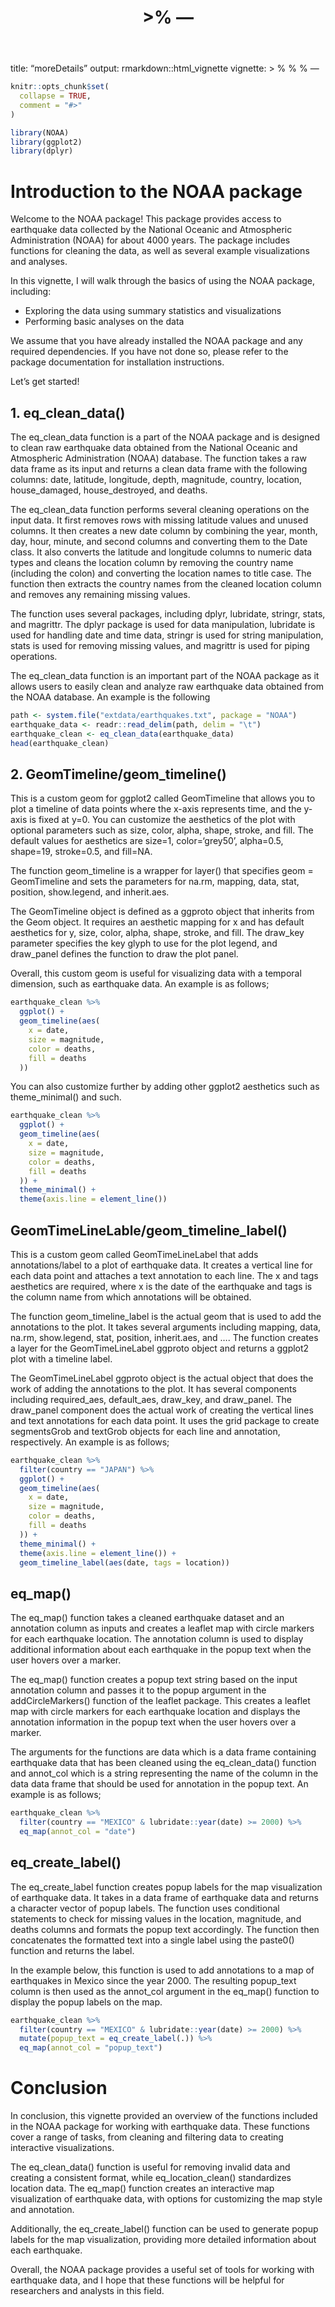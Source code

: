 %>% ---
title: "moreDetails"
output: rmarkdown::html_vignette
vignette: >
  %\VignetteIndexEntry{moreDetails}
  %\VignetteEngine{knitr::rmarkdown}
  %\VignetteEncoding{UTF-8}
---

```r
knitr::opts_chunk$set(
  collapse = TRUE,
  comment = "#>"
)
```

```r
library(NOAA)
library(ggplot2)
library(dplyr)
```


Introduction to the NOAA package
=================================

Welcome to the NOAA package! This package provides access to earthquake data collected by the National Oceanic and Atmospheric Administration (NOAA) for about 4000 years. The package includes functions for cleaning the data, as well as several example visualizations and analyses.

In this vignette, I will walk through the basics of using the NOAA package, including:

- Exploring the data using summary statistics and visualizations
- Performing basic analyses on the data

We assume that you have already installed the NOAA package and any required dependencies. If you have not done so, please refer to the package documentation for installation instructions.

Let's get started!

## 1. eq_clean_data()

The eq_clean_data function is a part of the NOAA package and is designed to clean raw earthquake data obtained from the National Oceanic and Atmospheric Administration (NOAA) database. The function takes a raw data frame as its input and returns a clean data frame with the following columns: date, latitude, longitude, depth, magnitude, country, location, house_damaged, house_destroyed, and deaths.

The eq_clean_data function performs several cleaning operations on the input data. It first removes rows with missing latitude values and unused columns. It then creates a new date column by combining the year, month, day, hour, minute, and second columns and converting them to the Date class. It also converts the latitude and longitude columns to numeric data types and cleans the location column by removing the country name (including the colon) and converting the location names to title case. The function then extracts the country names from the cleaned location column and removes any remaining missing values.

The function uses several packages, including dplyr, lubridate, stringr, stats, and magrittr. The dplyr package is used for data manipulation, lubridate is used for handling date and time data, stringr is used for string manipulation, stats is used for removing missing values, and magrittr is used for piping operations.

The eq_clean_data function is an important part of the NOAA package as it allows users to easily clean and analyze raw earthquake data obtained from the NOAA database. An example is the following

```r
path <- system.file("extdata/earthquakes.txt", package = "NOAA")
earthquake_data <- readr::read_delim(path, delim = "\t")
earthquake_clean <- eq_clean_data(earthquake_data)
head(earthquake_clean)
```

## 2. GeomTimeline/geom_timeline()

This is a custom geom for ggplot2 called GeomTimeline that allows you to plot a timeline of data points where the x-axis represents time, and the y-axis is fixed at y=0. You can customize the aesthetics of the plot with optional parameters such as size, color, alpha, shape, stroke, and fill. The default values for aesthetics are size=1, color='grey50', alpha=0.5, shape=19, stroke=0.5, and fill=NA.

The function geom_timeline is a wrapper for layer() that specifies geom = GeomTimeline and sets the parameters for na.rm, mapping, data, stat, position, show.legend, and inherit.aes.

The GeomTimeline object is defined as a ggproto object that inherits from the Geom object. It requires an aesthetic mapping for x and has default aesthetics for y, size, color, alpha, shape, stroke, and fill. The draw_key parameter specifies the key glyph to use for the plot legend, and draw_panel defines the function to draw the plot panel.

Overall, this custom geom is useful for visualizing data with a temporal dimension, such as earthquake data. An example is as follows;

```r
earthquake_clean %>%
  ggplot() +
  geom_timeline(aes(
    x = date,
    size = magnitude,
    color = deaths,
    fill = deaths
  ))
```

You can also customize further by adding other ggplot2 aesthetics such as theme_minimal() and such.

```r
earthquake_clean %>%
  ggplot() +
  geom_timeline(aes(
    x = date,
    size = magnitude,
    color = deaths,
    fill = deaths
  )) +
  theme_minimal() +
  theme(axis.line = element_line())
```

## GeomTimeLineLable/geom_timeline_label()

This is a custom geom called GeomTimeLineLabel that adds annotations/label to a plot of earthquake data. It creates a vertical line for each data point and attaches a text annotation to each line. The x and tags aesthetics are required, where x is the date of the earthquake and tags is the column name from which annotations will be obtained.

The function geom_timeline_label is the actual geom that is used to add the annotations to the plot. It takes several arguments including mapping, data, na.rm, show.legend, stat, position, inherit.aes, and .... The function creates a layer for the GeomTimeLineLabel ggproto object and returns a ggplot2 plot with a timeline label.

The GeomTimeLineLabel ggproto object is the actual object that does the work of adding the annotations to the plot. It has several components including required_aes, default_aes, draw_key, and draw_panel. The draw_panel component does the actual work of creating the vertical lines and text annotations for each data point. It uses the grid package to create segmentsGrob and textGrob objects for each line and annotation, respectively. An example is as follows;

```r
earthquake_clean %>%
  filter(country == "JAPAN") %>% 
  ggplot() +
  geom_timeline(aes(
    x = date,
    size = magnitude,
    color = deaths,
    fill = deaths
  )) +
  theme_minimal() +
  theme(axis.line = element_line()) +
  geom_timeline_label(aes(date, tags = location))
```

## eq_map()

The eq_map() function takes a cleaned earthquake dataset and an annotation column as inputs and creates a leaflet map with circle markers for each earthquake location. The annotation column is used to display additional information about each earthquake in the popup text when the user hovers over a marker.

The eq_map() function creates a popup text string based on the input annotation column and passes it to the popup argument in the addCircleMarkers() function of the leaflet package. This creates a leaflet map with circle markers for each earthquake location and displays the annotation information in the popup text when the user hovers over a marker.

The arguments for the functions are data which is a data frame containing earthquake data that has been cleaned using the eq_clean_data() function and annot_col which is a string representing the name of the column in the data data frame that should be used for annotation in the popup text. An example is as follows;

```r
earthquake_clean %>%
  filter(country == "MEXICO" & lubridate::year(date) >= 2000) %>%
  eq_map(annot_col = "date")
```


## eq_create_label()

The eq_create_label function creates popup labels for the map visualization of earthquake data. It takes in a data frame of earthquake data and returns a character vector of popup labels. The function uses conditional statements to check for missing values in the location, magnitude, and deaths columns and formats the popup text accordingly. The function then concatenates the formatted text into a single label using the paste0() function and returns the label.

In the example below, this function is used to add annotations to a map of earthquakes in Mexico since the year 2000. The resulting popup_text column is then used as the annot_col argument in the eq_map() function to display the popup labels on the map.

```r
earthquake_clean %>%
  filter(country == "MEXICO" & lubridate::year(date) >= 2000) %>%
  mutate(popup_text = eq_create_label(.)) %>%
  eq_map(annot_col = "popup_text")
```


Conclusion
=================================

In conclusion, this vignette provided an overview of the functions included in the NOAA package for working with earthquake data. These functions cover a range of tasks, from cleaning and filtering data to creating interactive visualizations.

The eq_clean_data() function is useful for removing invalid data and creating a consistent format, while eq_location_clean() standardizes location data. The eq_map() function creates an interactive map visualization of earthquake data, with options for customizing the map style and annotation.

Additionally, the eq_create_label() function can be used to generate popup labels for the map visualization, providing more detailed information about each earthquake.

Overall, the NOAA package provides a useful set of tools for working with earthquake data, and I hope that these functions will be helpful for researchers and analysts in this field.



